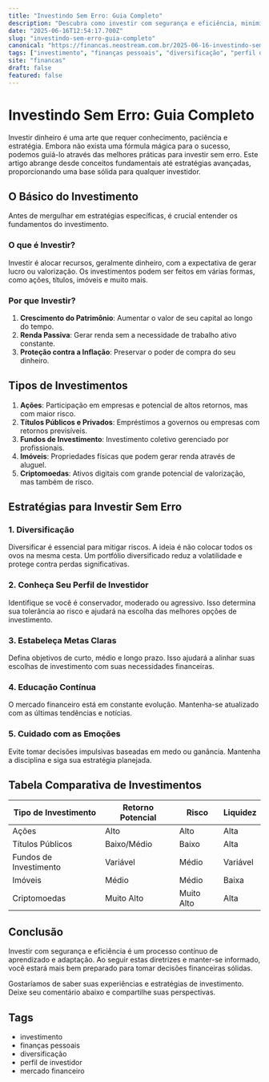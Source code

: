 ```yaml
---
title: "Investindo Sem Erro: Guia Completo"
description: "Descubra como investir com segurança e eficiência, minimizando riscos e maximizando retornos com estratégias testadas."
date: "2025-06-16T12:54:17.700Z"
slug: "investindo-sem-erro-guia-completo"
canonical: "https://financas.neostream.com.br/2025-06-16-investindo-sem-erro-guia-completo"
tags: ["investimento", "finanças pessoais", "diversificação", "perfil de investidor", "mercado financeiro"]
site: "financas"
draft: false
featured: false
---
```


# Investindo Sem Erro: Guia Completo

Investir dinheiro é uma arte que requer conhecimento, paciência e estratégia. Embora não exista uma fórmula mágica para o sucesso, podemos guiá-lo através das melhores práticas para investir sem erro. Este artigo abrange desde conceitos fundamentais até estratégias avançadas, proporcionando uma base sólida para qualquer investidor.

## O Básico do Investimento

Antes de mergulhar em estratégias específicas, é crucial entender os fundamentos do investimento. 

### O que é Investir?

Investir é alocar recursos, geralmente dinheiro, com a expectativa de gerar lucro ou valorização. Os investimentos podem ser feitos em várias formas, como ações, títulos, imóveis e muito mais.

### Por que Investir?

1. **Crescimento do Patrimônio**: Aumentar o valor de seu capital ao longo do tempo.
2. **Renda Passiva**: Gerar renda sem a necessidade de trabalho ativo constante.
3. **Proteção contra a Inflação**: Preservar o poder de compra do seu dinheiro.

## Tipos de Investimentos

1. **Ações**: Participação em empresas e potencial de altos retornos, mas com maior risco.
2. **Títulos Públicos e Privados**: Empréstimos a governos ou empresas com retornos previsíveis.
3. **Fundos de Investimento**: Investimento coletivo gerenciado por profissionais.
4. **Imóveis**: Propriedades físicas que podem gerar renda através de aluguel.
5. **Criptomoedas**: Ativos digitais com grande potencial de valorização, mas também de risco.

## Estratégias para Investir Sem Erro

### 1. Diversificação

Diversificar é essencial para mitigar riscos. A ideia é não colocar todos os ovos na mesma cesta. Um portfólio diversificado reduz a volatilidade e protege contra perdas significativas.

### 2. Conheça Seu Perfil de Investidor

Identifique se você é conservador, moderado ou agressivo. Isso determina sua tolerância ao risco e ajudará na escolha das melhores opções de investimento.

### 3. Estabeleça Metas Claras

Defina objetivos de curto, médio e longo prazo. Isso ajudará a alinhar suas escolhas de investimento com suas necessidades financeiras.

### 4. Educação Contínua

O mercado financeiro está em constante evolução. Mantenha-se atualizado com as últimas tendências e notícias.

### 5. Cuidado com as Emoções

Evite tomar decisões impulsivas baseadas em medo ou ganância. Mantenha a disciplina e siga sua estratégia planejada.

## Tabela Comparativa de Investimentos

| Tipo de Investimento | Retorno Potencial | Risco | Liquidez |
|----------------------|------------------|------|---------|
| Ações                | Alto             | Alto | Alta    |
| Títulos Públicos     | Baixo/Médio      | Baixo| Alta    |
| Fundos de Investimento| Variável        | Médio| Variável|
| Imóveis              | Médio            | Médio| Baixa   |
| Criptomoedas         | Muito Alto       | Muito Alto | Alta |

## Conclusão

Investir com segurança e eficiência é um processo contínuo de aprendizado e adaptação. Ao seguir estas diretrizes e manter-se informado, você estará mais bem preparado para tomar decisões financeiras sólidas. 

Gostaríamos de saber suas experiências e estratégias de investimento. Deixe seu comentário abaixo e compartilhe suas perspectivas.

## Tags

- investimento
- finanças pessoais
- diversificação
- perfil de investidor
- mercado financeiro